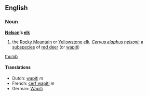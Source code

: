 ==English==
===Noun===
'''[[Nelson]]’s [[elk]]'''

# the [[Rocky Mountain]] or [[Yellowstone]] [[elk]], ''[[Cervus elaphus nelsoni]]''; a [[subspecies]] of  [[red deer]] (or [[wapiti]])
[[image:nelsons_elk.jpg|thumb]]
{{wikipediapar|red deer}}

====Translations====
*Dutch: [[wapiti]] ''m''
*French: [[cerf wapiti]] ''m''
*German: [[Wapiti]]